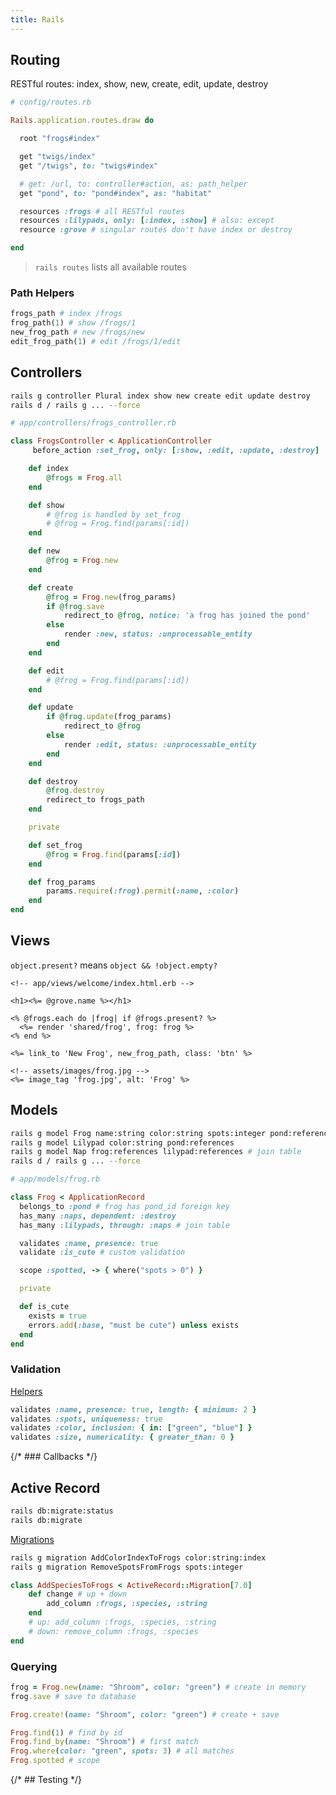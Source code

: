 ```yaml
---
title: Rails
---
```


## Routing

RESTful routes: index, show, new, create, edit, update, destroy

```ruby
# config/routes.rb

Rails.application.routes.draw do

  root "frogs#index"

  get "twigs/index"
  get "/twigs", to: "twigs#index"

  # get: /url, to: controller#action, as: path_helper
  get "pond", to: "pond#index", as: "habitat"

  resources :frogs # all RESTful routes
  resources :lilypads, only: [:index, :show] # also: except
  resource :grove # singular routes don't have index or destroy

end
```

> `rails routes` lists all available routes

### Path Helpers

```ruby
frogs_path # index /frogs
frog_path(1) # show /frogs/1
new_frog_path # new /frogs/new
edit_frog_path(1) # edit /frogs/1/edit
```

## Controllers

```bash
rails g controller Plural index show new create edit update destroy
rails d / rails g ... --force
```

```ruby
# app/controllers/frogs_controller.rb

class FrogsController < ApplicationController
     before_action :set_frog, only: [:show, :edit, :update, :destroy]

    def index
        @frogs = Frog.all
    end

    def show
        # @frog is handled by set_frog
        # @frog = Frog.find(params[:id])
    end

    def new
        @frog = Frog.new
    end

    def create
        @frog = Frog.new(frog_params)
        if @frog.save
            redirect_to @frog, notice: 'a frog has joined the pond'
        else
            render :new, status: :unprocessable_entity
        end
    end

    def edit
        # @frog = Frog.find(params[:id])
    end

    def update
        if @frog.update(frog_params)
            redirect_to @frog
        else
            render :edit, status: :unprocessable_entity
        end
    end

    def destroy
        @frog.destroy
        redirect_to frogs_path
    end

    private

    def set_frog
        @frog = Frog.find(params[:id])
    end

    def frog_params
        params.require(:frog).permit(:name, :color)
    end
end
```

## Views

`object.present?` means `object && !object.empty?`

```erb
<!-- app/views/welcome/index.html.erb -->

<h1><%= @grove.name %></h1>

<% @frogs.each do |frog| if @frogs.present? %>
  <%= render 'shared/frog', frog: frog %>
<% end %>

<%= link_to 'New Frog', new_frog_path, class: 'btn' %>

<!-- assets/images/frog.jpg -->
<%= image_tag 'frog.jpg', alt: 'Frog' %>
```

## Models

```bash
rails g model Frog name:string color:string spots:integer pond:references
rails g model Lilypad color:string pond:references
rails g model Nap frog:references lilypad:references # join table
rails d / rails g ... --force
```

```ruby
# app/models/frog.rb

class Frog < ApplicationRecord
  belongs_to :pond # frog has pond_id foreign key
  has_many :naps, dependent: :destroy
  has_many :lilypads, through: :naps # join table

  validates :name, presence: true
  validate :is_cute # custom validation

  scope :spotted, -> { where("spots > 0") }

  private

  def is_cute
    exists = true
    errors.add(:base, "must be cute") unless exists
  end
end
```

### Validation

[Helpers](https://guides.rubyonrails.org/active_record_validations.html#validation-helpers)

```ruby
validates :name, presence: true, length: { minimum: 2 }
validates :spots, uniqueness: true
validates :color, inclusion: { in: ["green", "blue"] }
validates :size, numericality: { greater_than: 0 }
```

{/* ### Callbacks */}

## Active Record

```bash
rails db:migrate:status
rails db:migrate
```

[Migrations](https://guides.rubyonrails.org/active_record_migrations.html#generating-migration-files)

```bash
rails g migration AddColorIndexToFrogs color:string:index
rails g migration RemoveSpotsFromFrogs spots:integer
```

```ruby
class AddSpeciesToFrogs < ActiveRecord::Migration[7.0]
    def change # up + down
        add_column :frogs, :species, :string
    end
    # up: add_column :frogs, :species, :string
    # down: remove_column :frogs, :species
end
```

### Querying

```ruby
frog = Frog.new(name: "Shroom", color: "green") # create in memory
frog.save # save to database

Frog.create!(name: "Shroom", color: "green") # create + save

Frog.find(1) # find by id
Frog.find_by(name: "Shroom") # first match
Frog.where(color: "green", spots: 3) # all matches
Frog.spotted # scope
```

{/* ## Testing */}

